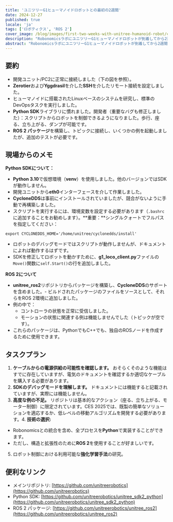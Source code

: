 ```yaml
---
title: 'ユニツリーG1ヒューマノイドロボットとの最初の2週間'
date: 2024-12-27
published: true
locale: 'ja'
tags: ['ロボティクス', 'ROS 2']
cover_image: /blog/images/first-two-weeks-with-unitree-humanoid-robot/cover.webp
description: "RobonomicsラボにユニツリーG1ヒューマノイドロボットが到着してから2週間が経ちました。少なくとも5人のロボティクス修士号を持つエンジニアチームが新しいデバイスの研究とプログラミングにすぐに取り掛かりました。我々は、人間の革命への道のりでの印象、発見、そして課題を共有したいと考えています！"
abstract: "RobonomicsラボにユニツリーG1ヒューマノイドロボットが到着してから2週間が経ちました。少なくとも5人のロボティクス修士号を持つエンジニアチームが新しいデバイスの研究とプログラミングにすぐに取り掛かりました。我々は、人間の革命への道のりでの印象、発見、そして課題を共有したいと考えています！"
---
```


## 要約

- 開発ユニット/PC2に正常に接続しました（下の図を参照）。
- **Zerotier**および**Yggdrasil**を介した**SSH**を介したリモート接続を設定しました。
- ヒューマノイドに搭載されたLinuxベースのシステムを研究し、標準のDevOpsタスクを実行しました。
- **Python SDK**ライブラリに慣れました。開発者（重要なバグも修正しました）：スクリプトからロボットを制御できるようになりました。歩行、座る、立ち上がる、ダンプが可能です。
- **ROS 2 パッケージ**を構築し、トピックに接続し、いくつかの例を起動しましたが、追加のテストが必要です。

<RbImage zoom src="/blog/images/first-two-weeks-with-unitree-humanoid-robot/image-schemes.webp" alt="Unitree humanoid robot data stream" />

## 現場からのメモ

**Python SDKについて：**

- **Python 3.10**で仮想環境（**venv**）を使用しました。他のバージョンではSDKが動作しません。
- 開発ユニットから**eth0**インターフェースを介して作業しました。
- **CycloneDDS**は事前にインストールされていましたが、競合がないように手動で再構築しました。
- スクリプトを実行するには、環境変数を設定する必要があります（`.bashrc` に追加することをお勧めします）。**重要：**シングルクォートでフルパスを指定してください：

<RbCode>

```
export CYCLONEDDS_HOME='/home/unitree/cyclonedds/install'
```
</RbCode>

- ロボットのデバッグモードではスクリプトが動作しませんが、ドキュメントによれば動作するはずです。
- SDKを修正してロボットを動かすために、**g1_loco_client.py**ファイルの`Move()`関数に`self.Start()`の行を追加しました。

**ROS 2について**

- **unitree_ros2**リポジトリからパッケージを構築し、**CycloneDDS**のサポートを含めました。- ビルドされたパッケージのファイルをソースとして、それらをROS 2環境に追加しました。
- 例の中で：
  - コントローラの状態を正常に受信しました。
  - モーションの状態に関連する例は機能しませんでした（トピックが空です）。
- これらのパッケージは、PythonでもC++でも、独自のROSノードを作成するために使用できます。

<RbGridWrapper columns="2" textAlign="center" align="end">
  <RbGridElement>
    <RbImage zoom src="/blog/images/first-two-weeks-with-unitree-humanoid-robot/first-entering.webp" alt="Unitree humanoid robot first enter" />
  </RbGridElement>
  <RbGridElement>
    <RbImage zoom src="/blog/images/first-two-weeks-with-unitree-humanoid-robot/cyclonedds-error.webp" alt="Unitree humanoid robot cyclonedds error" />
  </RbGridElement>
</RbGridWrapper>

## タスクプラン

1. **ケーブルからの電源供給の可能性を確認します。** おそらくそのような機能はすでに存在していますが、電気のドキュメントを確認するか適切なケーブルを購入する必要があります。
2. **SDKのデバッグモードを理解します。** ドキュメントには機能すると記載されていますが、実際には機能しません。
3. **高度な例の不足。** リポジトリは基本的なアクション（座る、立ち上がる、モーター制御）に限定されています。CES 2025では、既製の簡単なソリューションを適応するか、低レベルの移動アルゴリズムを開発する必要があります。4. **技術の選択:**
  - Robonomicsとの統合を含め、全プロセスを**Python**で実装することができます。
  - ただし、構造と拡張性のために**ROS 2**を使用することが好ましいです。
5. ロボット制御における利用可能な**強化学習手法**の研究。

## 便利なリンク

- メインリポジトリ: [https://github.com/unitreerobotics](https://github.com/unitreerobotics)   
- Python SDK: [https://github.com/unitreerobotics/unitree_sdk2_python](https://github.com/unitreerobotics/unitree_sdk2_python)   
- ROS 2 パッケージ: [https://github.com/unitreerobotics/unitree_ros2](https://github.com/unitreerobotics/unitree_ros2)  